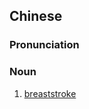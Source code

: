 ==Chinese==
{{zh-forms|type=21}}

===Pronunciation===
{{zh-pron
|mn=tw,zz:kap-仔-siû
|cat=n
}}

===Noun===
{{zh-noun}}

# {{lb|zh|Min Nan}} [[breaststroke]]